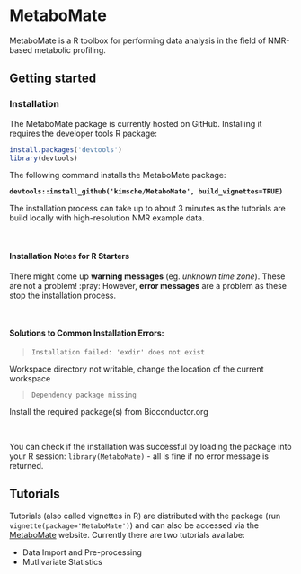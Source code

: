 
# MetaboMate
MetaboMate is a R toolbox for performing data analysis in the field of NMR-based metabolic profiling.

## Getting started

### Installation
The MetaboMate package is currently hosted on GitHub. Installing it requires the developer tools R package:
```r
install.packages('devtools')
library(devtools)
```

The following command installs the MetaboMate package:

**`devtools::install_github('kimsche/MetaboMate', build_vignettes=TRUE)`**

The installation process can take up to about 3 minutes as the tutorials are build locally with high-resolution NMR example data.


&nbsp;

#### Installation Notes for R Starters

There might come up **warning messages** (eg. *unknown time zone*). These are not a problem! :pray:
However, **error messages** are a problem as these stop the installation process. 

&nbsp;

#### Solutions to Common Installation Errors:

>`Installation failed: 'exdir' does not exist`

Workspace directory not writable, change the location of the current workspace

>`Dependency package missing`

Install the required package(s) from Bioconductor.org

&nbsp;

You can check if the installation was successful by loading the package into your R session: `library(MetaboMate)` - all is fine if no error message is returned.



## Tutorials
Tutorials (also called vignettes in R) are distributed with the package (run `vignette(package='MetaboMate')`) and can also be accessed via the [MetaboMate](https://kimsche.github.io/MetaboMate/) website. Currently there are two tutorials availabe:

* Data Import and Pre-processing
* Mutlivariate Statistics





